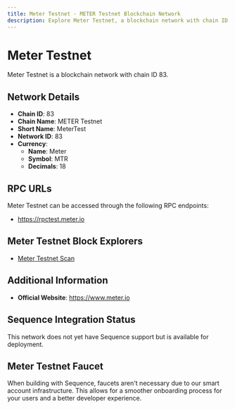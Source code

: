 ```yaml
--- 
title: Meter Testnet - METER Testnet Blockchain Network
description: Explore Meter Testnet, a blockchain network with chain ID 83. Learn about its native currency, Meter, and how to interact with the network.
---
```


# Meter Testnet

Meter Testnet is a blockchain network with chain ID 83.

## Network Details

- **Chain ID**: 83
- **Chain Name**: METER Testnet
- **Short Name**: MeterTest
- **Network ID**: 83
- **Currency**: 
  - **Name**: Meter
  - **Symbol**: MTR
  - **Decimals**: 18

## RPC URLs

Meter Testnet can be accessed through the following RPC endpoints:

- https://rpctest.meter.io

## Meter Testnet Block Explorers

- [Meter Testnet Scan](https://scan-warringstakes.meter.io)

## Additional Information

- **Official Website**: https://www.meter.io

## Sequence Integration Status

This network does not yet have Sequence support but is available for deployment.

## Meter Testnet Faucet

When building with Sequence, faucets aren't necessary due to our smart account infrastructure. This allows for a smoother onboarding process for your users and a better developer experience.
